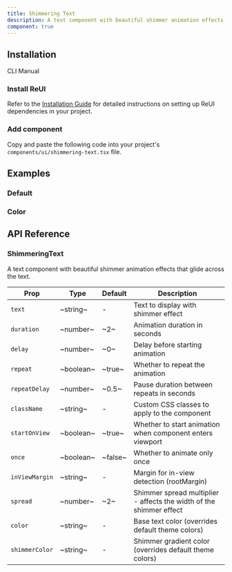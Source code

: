 ```yaml
---
title: Shimmering Text
description: A text component with beautiful shimmer animation effects that glide across the text.
component: true
---
```


## Installation

<Tabs defaultValue="cli">

<TabsList>
  <TabsTrigger value="cli">CLI</TabsTrigger>
  <TabsTrigger value="manual">Manual</TabsTrigger>
</TabsList>

<TabsContent value="cli">
  <CliCommands name="shimmering-text" />
</TabsContent>

<TabsContent value="manual">    
<Steps>

### Install ReUI

Refer to the [Installation Guide](/docs/installation) for detailed instructions on setting up ReUI dependencies in your project.

### Add component

Copy and paste the following code into your project's `components/ui/shimmering-text.tsx` file.

<ComponentPreview name="shimmering-text" />

</Steps>

</TabsContent>

</Tabs>

## Examples

### Default

<ExamplePreview path="shimmering-text/default" />

### Color

<ExamplePreview path="shimmering-text/color" />

## API Reference

### ShimmeringText

<PopoverInfo>A text component with beautiful shimmer animation effects that glide across the text.</PopoverInfo>

| Prop           | Type      | Default | Description                                                                                    |
| -------------- | --------- | ------- | ---------------------------------------------------------------------------------------------- |
| `text`         | ~string~  | -       | <PopoverInfo>Text to display with shimmer effect</PopoverInfo>                                 |
| `duration`     | ~number~  | ~2~     | <PopoverInfo>Animation duration in seconds</PopoverInfo>                                       |
| `delay`        | ~number~  | ~0~     | <PopoverInfo>Delay before starting animation</PopoverInfo>                                     |
| `repeat`       | ~boolean~ | ~true~  | <PopoverInfo>Whether to repeat the animation</PopoverInfo>                                     |
| `repeatDelay`  | ~number~  | ~0.5~   | <PopoverInfo>Pause duration between repeats in seconds</PopoverInfo>                           |
| `className`    | ~string~  | -       | <PopoverInfo>Custom CSS classes to apply to the component</PopoverInfo>                        |
| `startOnView`  | ~boolean~ | ~true~  | <PopoverInfo>Whether to start animation when component enters viewport</PopoverInfo>           |
| `once`         | ~boolean~ | ~false~ | <PopoverInfo>Whether to animate only once</PopoverInfo>                                        |
| `inViewMargin` | ~string~  | -       | <PopoverInfo>Margin for in-view detection (rootMargin)</PopoverInfo>                           |
| `spread`       | ~number~  | ~2~     | <PopoverInfo>Shimmer spread multiplier - affects the width of the shimmer effect</PopoverInfo> |
| `color`        | ~string~  | -       | <PopoverInfo>Base text color (overrides default theme colors)</PopoverInfo>                    |
| `shimmerColor` | ~string~  | -       | <PopoverInfo>Shimmer gradient color (overrides default theme colors)</PopoverInfo>             |
